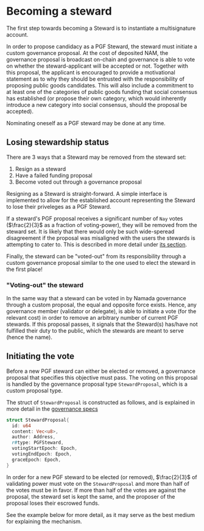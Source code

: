 
# Becoming a steward
The first step towards becoming a Steward is to instantiate a multisignature account.

In order to propose candidacy as a PGF Steward, the steward must initiate a custom governance proposal. At the cost 
of deposited NAM, the governance proposal is broadcast on-chain and governance is able to vote on whether the steward-applicant 
will be accepted or not. Together with this proposal, the applicant is encouraged to provide a motivational statement as to why 
they should be entrusted with the responsibility of proposing public goods candidates. This will also include a commitment to at 
least one of the categories of public goods funding that social consensus has established (or propose their own category, which 
would inherently introduce a new category into social consensus, should the proposal be accepted).

Nominating oneself as a PGF steward may be done at any time.


## Losing stewardship status

There are 3 ways that a Steward may be removed from the steward set:

1. Resign as a steward
2. Have a failed funding proposal
3. Become voted out through a governance proposal

Resigning as a Steward is straight-forward. A simple interface is implemented to allow for the established account 
representing the Steward to lose their priveleges as a PGF Steward.

If a steward's PGF proposal receives a significant number of `Nay` votes ($\frac{2}{3}$ as a fraction of voting-power), 
they will be removed from the steward set. It is likely that there would only be such wide-speread disagreement if the 
proposal was misaligned with the users the stewards is attempting to cater to. This is described in more detail under 
[its section](#proposing-funding).

Finally, the steward can be "voted-out" from its responsibility through a custom governance proposal similar to the one
used to elect the steward in the first place!

### "Voting-out" the steward

In the same way that a steward can be voted in by Namada governance through a custom proposal, the equal and opposite force exists. 
Hence, any governance member (validator or delegate), is able to initiate a vote (for the relevant cost) in order to remove an arbitrary 
number of current PGF stewards. If this proposal passes, it signals that the Steward(s) has/have not fulfilled their duty to the public, 
which the stewards are meant to serve (hence the name).

## Initiating the vote

Before a new PGF steward can either be elected or removed, a governance proposal that specifies this objective must pass. The voting on this proposal is handled by the governance proposal type `StewardProposal`, which is a custom proposal type.


The struct of `StewardProposal` is constructed as follows, and is explained in more detail in the [governance specs](../base-ledger/governance.md)

```rust
struct StewardProposal{
  id: u64
  content: Vec<u8>,
  author: Address,
  r#type: PGFSteward,
  votingStartEpoch: Epoch,
  votingEndEpoch: Epoch,
  graceEpoch: Epoch,
}
```

  In order for a new PGF steward to be elected (or removed), $\frac{2}{3}$ of validating power must vote on the `StewardProposal` and more than half of the votes must be in favor. If more than half of the votes are against the proposal, the steward set is kept the same, and the proposer of the proposal loses their escrowed funds.


See the example below for more detail, as it may serve as the best medium for explaining the mechanism.
